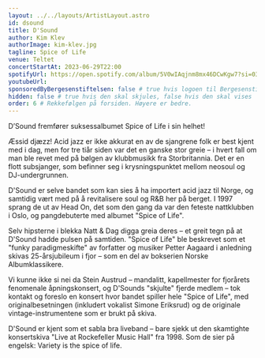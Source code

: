 ```yaml
---
layout: ../../layouts/ArtistLayout.astro
id: dsound
title: D'Sound
author: Kim Klev
authorImage: kim-klev.jpg
tagline: Spice of Life
venue: Teltet
concertStartAt: 2023-06-29T22:00
spotifyUrl: https://open.spotify.com/album/5V0wIAqjnm8mx46DCwKgw7?si=03d2a25a915a4119
youtubeUrl: 
sponsoredByBergesenstiftelsen: false # true hvis logoen til Bergesenstiftelsen skal vises, false hvis ikke
hidden: false # true hvis den skal skjules, false hvis den skal vises
order: 6 # Rekkefølgen på forsiden. Høyere er bedre.
---
```


D’Sound fremfører suksessalbumet Spice of Life i sin helhet!

Æssid djæzz! Acid jazz er ikke akkurat en av de sjangrene folk er best kjent med i dag, men for tre tiår siden var det en ganske stor greie – i hvert fall om man ble revet med på bølgen av klubbmusikk fra Storbritannia. Det er en flott subsjanger, som befinner seg i krysningspunktet mellom neosoul og DJ-undergrunnen.

D'Sound er selve bandet som kan sies å ha importert acid jazz til Norge, og samtidig vært med på å revitalisere soul og R&B her på berget. I 1997 sprang de ut av Head On, det som den gang da var den feteste nattklubben i Oslo, og pangdebuterte med albumet "Spice of Life". 

Selv hipsterne i blekka Natt & Dag digga greia deres – et greit tegn på at D'Sound hadde pulsen på samtiden. "Spice of Life" ble beskrevet som et "funky paradigmeskifte" av forfatter og musiker Petter Aagaard i anledning skivas 25-årsjubileum i fjor – som en del av bokserien Norske Albumklassikere. 

Vi kunne ikke si nei da Stein Austrud – mandalitt, kapellmester for fjorårets fenomenale åpningskonsert, og D'Sounds "skjulte" fjerde medlem – tok kontakt og foreslo en konsert hvor bandet spiller hele "Spice of Life", med originalbesetningen (inkludert vokalist Simone Eriksrud) og de originale vintage-instrumentene som er brukt på skiva. 

D'Sound er kjent som et sabla bra liveband – bare sjekk ut den skamtighte konsertskiva "Live at Rockefeller Music Hall" fra 1998. Som de sier på engelsk: Variety is the spice of life.
